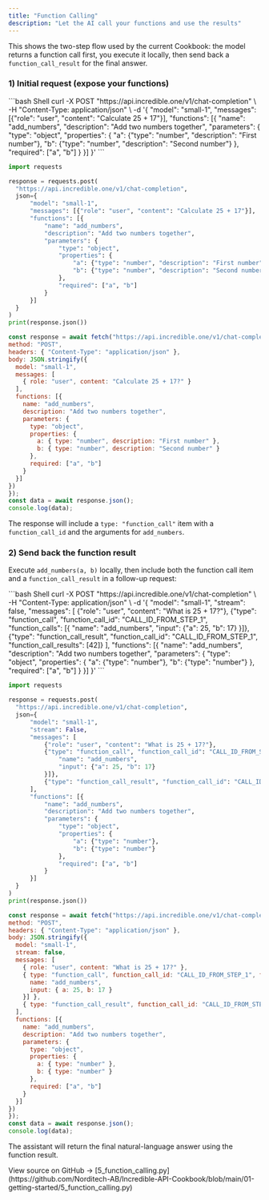 ```yaml
---
title: "Function Calling"
description: "Let the AI call your functions and use the results"
---
```


This shows the two-step flow used by the current Cookbook: the model returns a function call first, you execute it locally, then send back a `function_call_result` for the final answer.

### 1) Initial request (expose your functions)

<CodeGroup>
  ```bash Shell
curl -X POST "https://api.incredible.one/v1/chat-completion" \
  -H "Content-Type: application/json" \
  -d '{
    "model": "small-1",
    "messages": [{"role": "user", "content": "Calculate 25 + 17"}],
    "functions": [{
      "name": "add_numbers",
      "description": "Add two numbers together",
      "parameters": {
        "type": "object",
        "properties": {
          "a": {"type": "number", "description": "First number"},
          "b": {"type": "number", "description": "Second number"}
        },
        "required": ["a", "b"]
      }
    }]
  }'
  ```

  ```python Python
import requests

response = requests.post(
    "https://api.incredible.one/v1/chat-completion",
    json={
        "model": "small-1",
        "messages": [{"role": "user", "content": "Calculate 25 + 17"}],
        "functions": [{
            "name": "add_numbers",
            "description": "Add two numbers together",
            "parameters": {
                "type": "object",
                "properties": {
                    "a": {"type": "number", "description": "First number"},
                    "b": {"type": "number", "description": "Second number"}
                },
                "required": ["a", "b"]
            }
        }]
    }
)
print(response.json())
  ```

  ```javascript JavaScript
const response = await fetch("https://api.incredible.one/v1/chat-completion", {
  method: "POST",
  headers: { "Content-Type": "application/json" },
  body: JSON.stringify({
    model: "small-1",
    messages: [
      { role: "user", content: "Calculate 25 + 17?" }
    ],
    functions: [{
      name: "add_numbers",
      description: "Add two numbers together",
      parameters: {
        type: "object",
        properties: {
          a: { type: "number", description: "First number" },
          b: { type: "number", description: "Second number" }
        },
        required: ["a", "b"]
      }
    }]
  })
});
const data = await response.json();
console.log(data);
  ```
</CodeGroup>

The response will include a `type: "function_call"` item with a `function_call_id` and the arguments for `add_numbers`.

### 2) Send back the function result

Execute `add_numbers(a, b)` locally, then include both the function call item and a `function_call_result` in a follow-up request:

<CodeGroup>
  ```bash Shell
curl -X POST "https://api.incredible.one/v1/chat-completion" \
  -H "Content-Type: application/json" \
  -d '{
    "model": "small-1",
    "stream": false,
    "messages": [
      {"role": "user", "content": "What is 25 + 17?"},
      {"type": "function_call", "function_call_id": "CALL_ID_FROM_STEP_1", "function_calls": [{
        "name": "add_numbers",
        "input": {"a": 25, "b": 17}
      }]},
      {"type": "function_call_result", "function_call_id": "CALL_ID_FROM_STEP_1", "function_call_results": [42]}
    ],
    "functions": [{
      "name": "add_numbers",
      "description": "Add two numbers together",
      "parameters": {
        "type": "object",
        "properties": {
          "a": {"type": "number"},
          "b": {"type": "number"}
        },
        "required": ["a", "b"]
      }
    }]
  }'
  ```

  ```python Python
import requests

response = requests.post(
    "https://api.incredible.one/v1/chat-completion",
    json={
        "model": "small-1",
        "stream": False,
        "messages": [
            {"role": "user", "content": "What is 25 + 17?"},
            {"type": "function_call", "function_call_id": "CALL_ID_FROM_STEP_1", "function_calls": [{
                "name": "add_numbers",
                "input": {"a": 25, "b": 17}
            }]},
            {"type": "function_call_result", "function_call_id": "CALL_ID_FROM_STEP_1", "function_call_results": [42]}
        ],
        "functions": [{
            "name": "add_numbers",
            "description": "Add two numbers together",
            "parameters": {
                "type": "object",
                "properties": {
                    "a": {"type": "number"},
                    "b": {"type": "number"}
                },
                "required": ["a", "b"]
            }
        }]
    }
)
print(response.json())
  ```

  ```javascript JavaScript
const response = await fetch("https://api.incredible.one/v1/chat-completion", {
  method: "POST",
  headers: { "Content-Type": "application/json" },
  body: JSON.stringify({
    model: "small-1",
    stream: false,
    messages: [
      { role: "user", content: "What is 25 + 17?" },
      { type: "function_call", function_call_id: "CALL_ID_FROM_STEP_1", function_calls: [{
        name: "add_numbers",
        input: { a: 25, b: 17 }
      }] },
      { type: "function_call_result", function_call_id: "CALL_ID_FROM_STEP_1", function_call_results: [42] }
    ],
    functions: [{
      name: "add_numbers",
      description: "Add two numbers together",
      parameters: {
        type: "object",
        properties: {
          a: { type: "number" },
          b: { type: "number" }
        },
        required: ["a", "b"]
      }
    }]
  })
});
const data = await response.json();
console.log(data);
  ```
</CodeGroup>

The assistant will return the final natural-language answer using the function result.

<Note>
View source on GitHub → [5_function_calling.py](https://github.com/Norditech-AB/Incredible-API-Cookbook/blob/main/01-getting-started/5_function_calling.py)
</Note>

